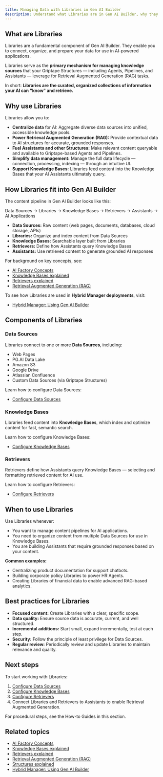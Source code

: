 ```yaml
---
title: Managing Data with Libraries in Gen AI Builder
description: Understand what Libraries are in Gen AI Builder, why they matter, and how they power AI applications through Data Sources, Knowledge Bases, and Retrievers.
---
```


## What are Libraries

Libraries are a fundamental component of Gen AI Builder.
They enable you to connect, organize, and prepare your data for use in AI-powered applications.

Libraries serve as the **primary mechanism for managing knowledge sources** that your Griptape Structures — including Agents, Pipelines, and Assistants — leverage for Retrieval Augmented Generation (RAG) tasks.

In short:
**Libraries are the curated, organized collections of information your AI can "know" and retrieve.**

## Why use Libraries

Libraries allow you to:

-   **Centralize data** for AI: Aggregate diverse data sources into unified, accessible knowledge pools.
-   **Power Retrieval Augmented Generation (RAG):** Provide contextual data to AI structures for accurate, grounded responses.
-   **Fuel Assistants and other Structures:** Make relevant content queryable and available to Griptape-based Agents and Pipelines.
-   **Simplify data management:** Manage the full data lifecycle — connection, processing, indexing — through an intuitive UI.
-   **Support Knowledge Bases:** Libraries feed content into the Knowledge Bases that your AI Assistants ultimately query.

## How Libraries fit into Gen AI Builder

The content pipeline in Gen AI Builder looks like this:

Data Sources → Libraries → Knowledge Bases → Retrievers → Assistants → AI Applications

-   **Data Sources:** Raw content (web pages, documents, databases, cloud storage, APIs)
-   **Libraries:** Organize and index content from Data Sources
-   **Knowledge Bases:** Searchable layer built from Libraries
-   **Retrievers:** Define how Assistants query Knowledge Bases
-   **Assistants:** Use retrieved content to generate grounded AI responses

For background on key concepts, see:

-   [AI Factory Concepts](/edb-postgres-ai/ai-factory/learn/explained/ai-factory-concepts/)
-   [Knowledge Bases explained](/edb-postgres-ai/ai-factory/learn/explained/knowledge-bases-explained/)
-   [Retrievers explained](../../learn/explained/retrievers-explained)
-   [Retrieval Augmented Generation (RAG)](/edb-postgres-ai/ai-factory/learn/explained/terminology/#retrieval-augmented-generation-rag)

To see how Libraries are used in **Hybrid Manager deployments**, visit:

-   [Hybrid Manager: Using Gen AI Builder](/edb-postgres-ai/hybrid-manager/ai-factory/gen-ai/builder)

## Components of Libraries

### Data Sources

Libraries connect to one or more **Data Sources**, including:

-   Web Pages
-   PG.AI Data Lake
-   Amazon S3
-   Google Drive
-   Atlassian Confluence
-   Custom Data Sources (via Griptape Structures)

Learn how to configure Data Sources:

-   [Configure Data Sources](./data-sources)

### Knowledge Bases

Libraries feed content into **Knowledge Bases**, which index and optimize content for fast, semantic search.

Learn how to configure Knowledge Bases:

-   [Configure Knowledge Bases](./knowledge-bases)

### Retrievers

Retrievers define how Assistants query Knowledge Bases — selecting and formatting retrieved content for AI use.

Learn how to configure Retrievers:

-   [Configure Retrievers](./retrievers)

## When to use Libraries

Use Libraries whenever:

-   You want to manage content pipelines for AI applications.
-   You need to organize content from multiple Data Sources for use in Knowledge Bases.
-   You are building Assistants that require grounded responses based on your content.

**Common examples:**

-   Centralizing product documentation for support chatbots.
-   Building corporate policy Libraries to power HR Agents.
-   Creating Libraries of financial data to enable advanced RAG-based analytics.

## Best practices for Libraries

-   **Focused content:** Create Libraries with a clear, specific scope.
-   **Data quality:** Ensure source data is accurate, current, and well structured.
-   **Incremental additions:** Start small, expand incrementally, test at each step.
-   **Security:** Follow the principle of least privilege for Data Sources.
-   **Regular review:** Periodically review and update Libraries to maintain relevance and quality.

## Next steps

To start working with Libraries:

1.  [Configure Data Sources](./data-sources)
2.  [Configure Knowledge Bases](./knowledge-bases)
3.  [Configure Retrievers](./retrievers)
4.  Connect Libraries and Retrievers to Assistants to enable Retrieval Augmented Generation.

For procedural steps, see the How-to Guides in this section.

## Related topics

-   [AI Factory Concepts](/edb-postgres-ai/ai-factory/learn/explained/ai-factory-concepts/)
-   [Knowledge Bases explained](/edb-postgres-ai/ai-factory/learn/explained/knowledge-bases-explained/)
-   [Retrievers explained](../../learn/explained/retrievers-explained)
-   [Retrieval Augmented Generation (RAG)](/edb-postgres-ai/ai-factory/learn/explained/terminology/#retrieval-augmented-generation-rag)
-   [Structures explained](/edb-postgres-ai/ai-factory/learn/explained/structures-explained/)
-   [Hybrid Manager: Using Gen AI Builder](/edb-postgres-ai/hybrid-manager/ai-factory/gen-ai/builder)
